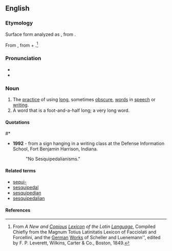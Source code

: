 ==English==

===Etymology===
Surface form analyzed as {{suffix|sesquipedalian|ism}}, from {{prefix|sesqui|pedalian|t1=one and a half|t2=of the foot}}.

From {{etyl|la}} {{term|sesquipedalis||a foot and a half long; in [[metaphorical]] use, “of an unnatural length, huge, big”|lang=la}}, from {{term|sesqui||one and a half times as great|lang=la}} + {{term|pedalis||foot|lang=la}}.<ref>From ''A New and [[Copious]] [[Lexicon]] of the Latin [[Language]]'', Compiled Chiefly from the Magnum Totius Latinitatis Lexicon of Facciolati and Forcellini, and the [[German]] [[Works]] of Scheller and Luenemann'', edited by F. P. Leverett, Wilkins, Carter & Co., Boston, 1849.</ref>

===Pronunciation===
* {{X-SAMPA|[%SEs.kwI.pE."dA5.i.An.Is'm]}}
* {{audio|en-us-sesquipedalianism.ogg|Audio (US)}}

===Noun===
{{en-noun}}

# The [[practice]] of using [[long]], sometimes [[obscure]], [[word]]s in [[speech]] or [[writing]].
# A word that is a foot-and-a-half long; a very long word.

====Quotations====
#* {{quote-book|year=1995|author=Michael Cart|title=From Romance to Realism|isbn=0060242892|page=257
|passage=His voice here is a marvelous juxtaposition of cool elegance, unaffected hipness, unabashed '''sesquipedalianism''' ("the rich bouquet of exuded sebaceousness") and swell conversational slang (...)}}

* '''1992''' - from a sign hanging in a writing class at the Defense Information School, Fort Benjamin Harrison, Indiana.
*: "No Sesquipedalianisms."

====Related terms====
* [[sequi-]]
* [[sesquipedal]]
* [[sesquipedian]]
* [[sesquipedalian]]

====References====
<references/>